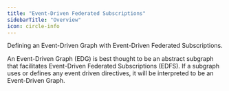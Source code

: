 ---
title: "Event-Driven Federated Subscriptions"
sidebarTitle: "Overview"
icon: circle-info
---


Defining an Event-Driven Graph with Event-Driven Federated Subscriptions.

An Event-Driven Graph (EDG) is best thought to be an abstract subgraph that facilitates Event-Driven Federated Subscriptions (EDFS). If a subgraph uses or defines any event driven directives, it will be interpreted to be an Event-Driven Graph.


